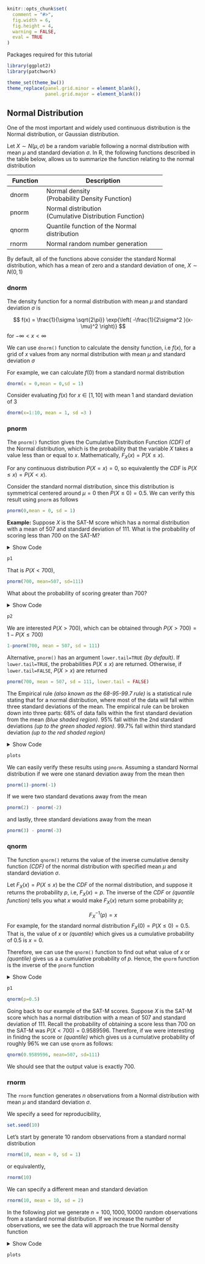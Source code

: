 
```r
knitr::opts_chunk$set(
  comment = "#>",
  fig.width = 6,
  fig.height = 4,
  warning = FALSE,
  eval = TRUE
)
```

Packages required for this tutorial

```r
library(ggplot2)
library(patchwork)
```


```r
theme_set(theme_bw())
theme_replace(panel.grid.minor = element_blank(),
              panel.grid.major = element_blank())
```



## Normal Distribution

One of the most important and widely used continuous distribution is the Normal distribution, or Gaussian distribution.

Let $X \sim N(\mu,\sigma)$ be a random variable following a normal distribution with mean $\mu$ and standard deviation $\sigma$. In R, the following functions described in the table below, allows us to summarize the function relating to the normal distribution

+----------+----------------------------------------------+
| Function | Description                                  |
+==========+==============================================+
| dnorm    | Normal density\                              |
|          | (Probability Density Function)               |
+----------+----------------------------------------------+
| pnorm    | Normal distribution\                         |
|          | (Cumulative Distribution Function)           |
+----------+----------------------------------------------+
| qnorm    | Quantile function of the Normal distribution |
+----------+----------------------------------------------+
| rnorm    | Normal random number generation              |
+----------+----------------------------------------------+


By default, all of the functions above consider the standard Normal distribution, which has a mean of zero and a standard deviation of one, $X \sim N(0,1)$


### dnorm

The density function for a normal distribution with mean $\mu$ and standard deviation $\sigma$ is 

$$
f(x) = \frac{1}{\sigma \sqrt{2\pi}} \exp{\left(
-\frac{1}{2\sigma^2 }(x-\mu)^2
\right)}
$$
for $-\infty < x < \infty$

We can use `dnorm()` function to calculate the density function, i.e $f(x)$, for a grid of $x$ values from any normal distribution with mean $\mu$ and standard deviation $\sigma$

For example, we can calculate $f(0)$ from a standard normal distribution

```r
dnorm(x = 0,mean = 0,sd = 1)
```

Consider evaluating $f(x)$ for $x \in [1,10]$ with mean 1 and standard deviation of 3

```r
dnorm(x=1:10, mean = 1, sd =3 )
```


### pnorm

The `pnorm()` function gives the Cumulative Distribution Function *(CDF)* of the Normal distribution, which is the probability that the variable $X$ takes a value less than or equal to $x$.
Mathematically, $F_X(x) = P(X \leq x)$. 


For any continuous distribution $P(X = x)=0$, so equivalently the *CDF* is $P(X \leq x) = P(X < x)$.


Consider the standard normal distribution, since this distribution is symmetrical centered around $\mu=0$ then $P(X \leq 0) = 0.5$. We can verify this result using `pnorm` as follows

```r
pnorm(0,mean = 0, sd = 1)
```


**Example:** Suppose $X$ is the SAT-M score which has a normal distribution with a mean of 507 and standard deviation of 111. What is the probability of scoring less than 700 on the SAT-M?

<details>

<summary>Show Code</summary>

```r
prob1 <- round(pnorm(700, mean=507, sd=111) * 100,2)
p1 <- ggplot(data.frame(x = c(150,900)), aes(x)) +
  stat_function(fun = dnorm,
                geom = "line",
                xlim = c(150,900),
                args = list(
                  mean = 507,
                  sd = 111
                )) +
  stat_function(fun = dnorm,
                geom = "area",
                fill = 'steelblue',
                alpha =0.3,
                xlim = c(150, 700),
                args = list(
                  mean = 507,
                  sd = 111
                ))+
  annotate("text", x = 510, y = 0.0015, 
           label = paste0(prob1,'%'),
           size = 8)+
  geom_vline(xintercept = 700,linetype =2)+
  labs(x = '',y= 'Density')
```

</details>

```r
p1
```


That is $P(X < 700)$,

```r
pnorm(700, mean=507, sd=111)
```


What about the probability of scoring greater than 700?

<details>

<summary>Show Code</summary>

```r
prob2 <- round(pnorm(700, mean=507, sd=111,
                     lower.tail = FALSE)*100,2)

p2 <- ggplot(data.frame(x = c(150,900)), aes(x)) +
  stat_function(fun = dnorm,
                geom = "line",
                xlim = c(150,900),
                args = list(
                  mean = 507,
                  sd = 111
                )) +
  stat_function(fun = dnorm,
                geom = "area",
                fill = 'steelblue',
                alpha =0.3,
                xlim = c(700, 900),
                args = list(
                  mean = 507,
                  sd = 111
                ))+
  annotate("text", x = 738, y = 0.00017, 
           label = paste0(prob2,'%'),
           size=4.7)+
  geom_vline(xintercept = 700,linetype =2)+
  labs(x = '',y= 'Density')
```

</details>

```r
p2
```


We are interested $P(X > 700)$, which can be obtained through $P(X > 700) = 1- P(X \leq 700)$ 

```r
1-pnorm(700, mean = 507, sd = 111)
```

Alternative, `pnorm()` has an argument `lower.tail=TRUE` *(by default)*.
If `lower.tail=TRUE`, the probabilities $P(X \leq x)$ are returned.
Otherwise, if `lower.tail=FALSE`, $P(X > x)$  are returned

```r
pnorm(700, mean = 507, sd = 111, lower.tail = FALSE)
```


The Empirical rule *(also known as the 68-95-99.7 rule)* is a statistical rule stating that for a normal distribution, where most of the data will fall within three standard deviations of the mean. The empirical rule can be broken down into three parts: 68% of data falls within the first standard deviation from the mean *(blue shaded region)*. 95% fall within the 2nd standard deviations *(up to the green shaded region)*. 99.7% fall within third standard deviation *(up to the red shaded region)*


<details>

<summary>Show Code</summary>
```r
x_limits <- c(-4,4)
p1 <- ggplot(data.frame(x = x_limits), aes(x)) +
  stat_function(fun = dnorm,
                geom = "line",
                xlim = x_limits) +
  stat_function(fun = dnorm,
                geom = "area",
                fill = 'steelblue',
                alpha =0.3,
                xlim = c(-1, 1))+
  labs(x = '',y= 'Density')+
  annotate("text", x = 0.1, y = 0.15, 
           label = paste0(68,'%'),
           size=4.5)+
  scale_x_continuous(name = '',limits = x_limits,
                     breaks = -4:4)
```


```r
p2 <- ggplot(data.frame(x = x_limits), aes(x)) +
  stat_function(fun = dnorm,
                geom = "line",
                xlim = x_limits) +
  stat_function(fun = dnorm,
                geom = "area",
                fill = "green",
                alpha =0.3,
                xlim = c(-2, 2)) +
  labs(x = '',y= '')+
  annotate("text", x = 0, y = 0.15, 
           label = paste0(95,'%'),
           size=4.5)+
  scale_x_continuous(name = '',limits = x_limits,
                     breaks = -4:4)
```


```r
p3 <- ggplot(data.frame(x = x_limits), aes(x)) +  
  stat_function(fun = dnorm,
                geom = "line",
                xlim = x_limits) +
  stat_function(fun = dnorm,
                geom = "area",
                fill = "red",
                alpha = 0.3,
                xlim = c(-3, 3))+
  labs(x='',y='',)+
  annotate("text", x = 0.1, y = 0.15, 
           label = paste0(99.7,'%'),
           size=4.5)+
  scale_x_continuous(name = '',limits = x_limits,
                     breaks = -4:4)
```


```r
plots <- p1+p2+p3+plot_layout(ncol = 3)+
  plot_annotation(title = '69-95-98.7 Rule')

```

</details>

```r
plots
```

We can easily verify these results using `pnorm`. Assuming a standard Normal distribution if we were one stanard deviation away from the mean then 

```r
pnorm(1)-pnorm(-1)
```

If we were two standard devations away from the mean

```r
pnorm(2) - pnorm(-2)
```

and lastly, three standard deviations away from the mean 

```r
pnorm(3) - pnorm(-3)
```


### qnorm

The function `qnorm()` returns the value of the inverse cumulative density function *(CDF)* of the normal distribution with specified mean $\mu$ and standard deviation $\sigma$. 

Let $F_X(x) = P(X \leq x)$ be the *CDF* of the normal distribution, and suppose it returns the probability $p$, i.e, $F_X(x) = p$. The inverse of the *CDF* or *(quantile function)* tells you what $x$ would make $F_X(x)$ return some probability $p$;

$$F_X^{-1}(p) = x$$
For example, for the standard normal distribution
$F_X(0)=P(X \leq 0) = 0.5$. That is, the value of $x$ or *(quantile)* which gives us a cumulative probability of 0.5 is $x=0$. 

Therefore, we can use the `qnorm()` function to find out what value of $x$ or *(quantile)* gives us a
a cumulative probability of $p$. Hence, the `qnorm` function is the inverse of the `pnorm` function


<details>

<summary>Show Code</summary>

```r
x_limits <- c(-4,4)

p1 <- ggplot(data.frame(x = x_limits), aes(x)) +
  stat_function(fun = dnorm,
                geom = "line",
                xlim = x_limits) +
  stat_function(fun = dnorm,
                geom = "area",
                fill = 'steelblue',
                alpha =0.3,
                xlim = c(-4, 0))+
  geom_vline(xintercept = 0,linetype=2,color = '#cf5d55')+
  labs(x = '',y= 'Density')+
  annotate('text', x = -0.65, y = 0.17, 
           parse =TRUE,
           label = paste0(
             expression('F'[x]),'(0)==0.5') )+
  annotate('text',x = 0.77, y = 0.41,
           parse =TRUE,
           label = paste0(
             expression('F'[x]^{-1}),' *(0.5)==0'),
           color = '#cf5d55')+
  scale_x_continuous(name = '',limits = x_limits,
                     breaks = -4:4)

```

</details>

```r
p1
```

```r
qnorm(p=0.5)
```

Going back to our example of the SAT-M scores.
Suppose $X$ is the SAT-M score which has a normal distribution with a mean of 507 and standard deviation of 111.
Recall the probability of obtaining a score less than 700 on the SAT-M was $P(X < 700) = 0.9589596$. 
Therefore, if we were interesting in finidng the score or *(quantile)* which gives us a cumulative probability of roughly 96\% we can use `qnorm` as follows:

```r
qnorm(0.9589596, mean=507, sd=111)
```

We should see that the output value is exactly 700.



### rnorm

The `rnorm` function generates $n$ observations from a Normal distribution with mean $\mu$ and standard deviation $\sigma$.

We specify a seed for reproducibility,
```r
set.seed(10)
```

Let's start by generate 10 random observations from a standard normal distribution
```r
rnorm(10, mean = 0, sd = 1)
```

or equivalently,
```r
rnorm(10)
```

We can specify a different mean and standard deviation 

```r
rnorm(10, mean = 10, sd = 2)
```

In the following plot we generate $n=100,1000,10000$ random observations from a standard normal distribution.
If we increase the number of observations, we see the data will approach the true Normal density function 

<details>

<summary>Show Code</summary>
```r
p100 <- ggplot(data = data.frame(x=rnorm(100)),
               aes(x))+
  geom_histogram(aes(y = after_stat(density)),
                 colour = 1, fill = "steelblue",
                 alpha =0.3,
                 bins=30) +
  geom_density(linewidth = 1.2,
               linetype = 2,
               colour = 2)+
  labs(x= '',y = 'density')+
  facet_grid(~100)

p1000 <- ggplot(data = data.frame(x=rnorm(100)),
                aes(x))+
  geom_histogram(aes(y = after_stat(density)),
                 colour = 1, fill = "steelblue",
                 alpha = 0.3,bins=30) +
  geom_density(linewidth = 1.2,
               linetype = 2,
               colour = 2)+
  labs(x= '',y = '')+
  facet_grid(~1000)

p10000 <- ggplot(data = data.frame(x=rnorm(10000)),
                 aes(x))+
  geom_histogram(aes(y = after_stat(density)),
                 colour = 1, fill = "steelblue",
                 alpha = 0.3,bins=30) +
  geom_density(linewidth = 1.2,
               linetype = 2,
               colour = 2)+
  labs(x= '',y = '')+
  facet_grid(~10000)

plots <- p100 + p1000 + p10000 + plot_layout(ncol = 3)
```
</details>


```r
plots
```

